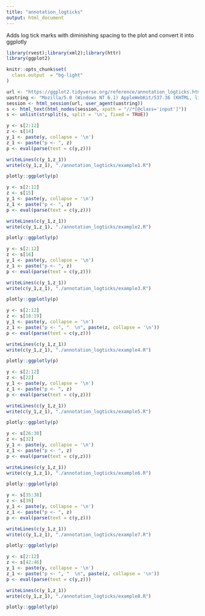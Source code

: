 ```yaml
---
title: "annotation_logticks"
output: html_document
---
```


Adds log tick marks with diminishing spacing to the plot and convert it into ggplotly

```r
library(rvest);library(xml2);library(httr)
library(ggplot2)

knitr::opts_chunk$set(
  class.output  = "bg-light"
)
```

```r
url <- "https://ggplot2.tidyverse.org/reference/annotation_logticks.html"
uastring <- "Mozilla/5.0 (Windows NT 6.1) AppleWebKit/537.36 (KHTML, like Gecko) Chrome/88.0.4324.190 Safari/537.36"
session <- html_session(url, user_agent(uastring))
s <- html_text(html_nodes(session, xpath = "//*[@class='input']"))
s <- unlist(strsplit(s, split = '\n', fixed = TRUE))
```

```r
y <- s[2:12]
z <- s[14]
y_1 <- paste(y, collapse = '\n')
z_1 <- paste("p <- ", z)
p <- eval(parse(text = c(y,z)))
```

```r
writeLines(c(y_1,z_1))
write(c(y_1,z_1), "./annotation_logticks/example1.R")
```

```r
plotly::ggplotly(p)
```

```r
y <- s[2:12]
z <- s[15]
y_1 <- paste(y, collapse = '\n')
z_1 <- paste("p <- ", z)
p <- eval(parse(text = c(y,z)))
```

```r
writeLines(c(y_1,z_1))
write(c(y_1,z_1), "./annotation_logticks/example2.R")
```

```r
plotly::ggplotly(p)
```

```r
y <- s[2:12]
z <- s[16]
y_1 <- paste(y, collapse = '\n')
z_1 <- paste("p <- ", z)
p <- eval(parse(text = c(y,z)))
```

```r
writeLines(c(y_1,z_1))
write(c(y_1,z_1), "./annotation_logticks/example3.R")
```

```r
plotly::ggplotly(p)
```

```r
y <- s[2:12]
z <- s[18:19]
y_1 <- paste(y, collapse = '\n')
z_1 <- paste("p <- ", "  \n", paste(z, collapse = '\n'))
p <- eval(parse(text = c(y,z)))
```

```r
writeLines(c(y_1,z_1))
write(c(y_1,z_1), "./annotation_logticks/example4.R")
```

```r
plotly::ggplotly(p)
```

```r
y <- s[2:12]
z <- s[22]
y_1 <- paste(y, collapse = '\n')
z_1 <- paste("p <- ", z)
p <- eval(parse(text = c(y,z)))
```

```r
writeLines(c(y_1,z_1))
write(c(y_1,z_1), "./annotation_logticks/example5.R")
```

```r
plotly::ggplotly(p)
```

```r
y <- s[26:30]
z <- s[32]
y_1 <- paste(y, collapse = '\n')
z_1 <- paste("p <- ", z)
p <- eval(parse(text = c(y,z)))
```

```r
writeLines(c(y_1,z_1))
write(c(y_1,z_1), "./annotation_logticks/example6.R")
```

```r
plotly::ggplotly(p)
```

```r
y <- s[35:38]
z <- s[39]
y_1 <- paste(y, collapse = '\n')
z_1 <- paste("p <- ", z)
p <- eval(parse(text = c(y,z)))
```

```r
writeLines(c(y_1,z_1))
write(c(y_1,z_1), "./annotation_logticks/example7.R")
```

```r
plotly::ggplotly(p)
```

```r
y <- s[2:12]
z <- s[42:46]
y_1 <- paste(y, collapse = '\n')
z_1 <- paste("p <- ", "  \n", paste(z, collapse = '\n'))
p <- eval(parse(text = c(y,z)))
```

```r
writeLines(c(y_1,z_1))
write(c(y_1,z_1), "./annotation_logticks/example8.R")
```

```r
plotly::ggplotly(p)
```









